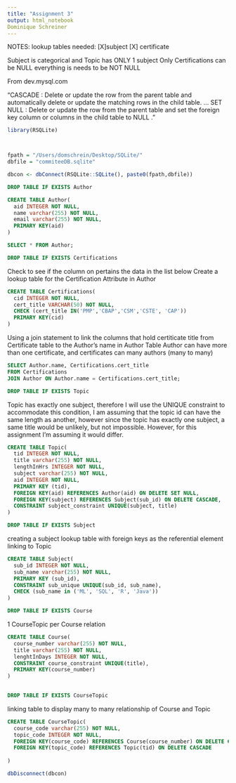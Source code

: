 ```yaml
---
title: "Assignment 3"
output: html_notebook
Dominique Schreiner
---
```


NOTES: 
lookup tables needed: 
[X]subject
[X] certificate

Subject is categorical and Topic has ONLY 1 subject 
Only Certifications can be NULL everything is needs to be NOT NULL

From dev.mysql.com

"CASCADE : Delete or update the row from the parent table and automatically delete or update the matching rows in the child table. ...
SET NULL : Delete or update the row from the parent table and set the foreign key column or columns in the child table to NULL ."
```r
library(RSQLite)



fpath = "/Users/domschrein/Desktop/SQLite/"
dbfile = "commiteeDB.sqlite"

dbcon <- dbConnect(RSQLite::SQLite(), paste0(fpath,dbfile))
```

```sql
DROP TABLE IF EXISTS Author

```


```sql
CREATE TABLE Author(
  aid INTEGER NOT NULL,
  name varchar(255) NOT NULL,
  email varchar(255) NOT NULL,
  PRIMARY KEY(aid)
)
```

```sql
SELECT * FROM Author;

```

```sql
DROP TABLE IF EXISTS Certifications
```

Check to see if the column on pertains the data in the list below
Create a lookup table for the Certification Attribute in Author 
```sql
CREATE TABLE Certifications(
  cid INTEGER NOT NULL,
  cert_title VARCHAR(50) NOT NULL,
  CHECK (cert_title IN('PMP','CBAP','CSM','CSTE', 'CAP'))
  PRIMARY KEY(cid)
)
```

Using a join statement to link the columns that hold certiticate title from Certificate table to the Author's name in Author Table 
Author can have more than one certificate, and certificates can many authors (many to many)
```sql
SELECT Author.name, Certifications.cert_title
FROM Certifications
JOIN Author ON Author.name = Certifications.cert_title;

```
```sql
DROP TABLE IF EXISTS Topic 
```

Topic has exactly one subject, therefore I will use the UNIQUE constraint to accommodate this condition, I am assuming that the topic id can have the same length as another, however since the topic has exactly one subject, a same title would be unlikely, but not impossible. However, for this assignment I'm assuming it would differ.
```sql
CREATE TABLE Topic(
  tid INTEGER NOT NULL,
  title varchar(255) NOT NULL,
  lengthInHrs INTEGER NOT NULL,
  subject varchar(255) NOT NULL,
  aid INTEGER NOT NULL,
  PRIMARY KEY (tid),
  FOREIGN KEY(aid) REFERENCES Author(aid) ON DELETE SET NULL,
  FOREIGN KEY(subject) REFERENCES Subject(sub_id) ON DELETE CASCADE,
  CONSTRAINT subject_constraint UNIQUE(subject, title)
)
```

```sql
DROP TABLE IF EXISTS Subject
```

creating a subject lookup table with foreign keys as the referential element linking to Topic 
```sql
CREATE TABLE Subject(
  sub_id INTEGER NOT NULL,
  sub_name varchar(255) NOT NULL, 
  PRIMARY KEY (sub_id),
  CONSTRAINT sub_unique UNIQUE(sub_id, sub_name),
  CHECK (sub_name in ('ML', 'SQL', 'R', 'Java'))  
)

```

```sql
DROP TABLE IF EXISTS Course 
```

1 CourseTopic per Course relation 
```sql
CREATE TABLE Course(
  course_number varchar(255) NOT NULL,
  title varchar(255) NOT NULL,
  lenghtInDays INTEGER NOT NULL,
  CONSTRAINT course_constraint UNIQUE(title),
  PRIMARY KEY(course_number)
) 
  
```

```sql
DROP TABLE IF EXISTS CourseTopic 
```

linking table to display many to many relationship of Course and Topic
```sql
CREATE TABLE CourseTopic(
  course_code varchar(255) NOT NULL,
  topic_code INTEGER NOT NULL,
  FOREIGN KEY(course_code) REFERENCES Course(course_number) ON DELETE CASCADE,
  FOREIGN KEY(topic_code) REFERENCES Topic(tid) ON DELETE CASCADE
  
)

```

```r
dbDisconnect(dbcon)
```

